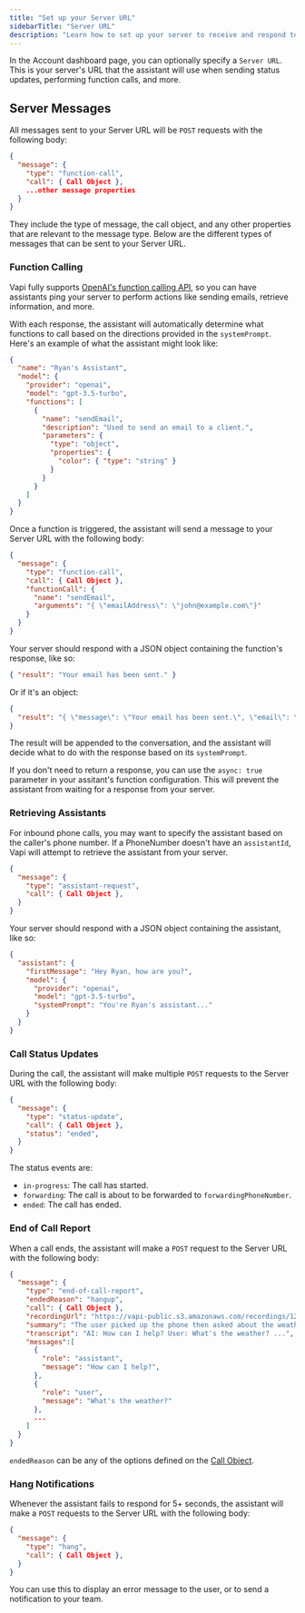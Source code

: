 ```yaml
---
title: "Set up your Server URL"
sidebarTitle: "Server URL"
description: "Learn how to set up your server to receive and respond to messages from Vapi."
---
```


In the Account dashboard page, you can optionally specify a `Server URL`. This is your server's URL that the assistant will use when sending status updates, performing function calls, and more.

## Server Messages

All messages sent to your Server URL will be `POST` requests with the following body:

```json
{
  "message": {
    "type": "function-call",
    "call": { Call Object },
    ...other message properties
  }
}
```

They include the type of message, the call object, and any other properties that are relevant to the message type. Below are the different types of messages that can be sent to your Server URL.

### Function Calling

Vapi fully supports [OpenAI's function calling API](https://platform.openai.com/docs/guides/gpt/function-calling), so you can have assistants ping your server to perform actions like sending emails, retrieve information, and more.

With each response, the assistant will automatically determine what functions to call based on the directions provided in the `systemPrompt`. Here's an example of what the assistant might look like:

```json
{
  "name": "Ryan's Assistant",
  "model": {
    "provider": "openai",
    "model": "gpt-3.5-turbo",
    "functions": [
      {
        "name": "sendEmail",
        "description": "Used to send an email to a client.",
        "parameters": {
          "type": "object",
          "properties": {
            "color": { "type": "string" }
          }
        }
      }
    ]
  }
}
```

Once a function is triggered, the assistant will send a message to your Server URL with the following body:

```json
{
  "message": {
    "type": "function-call",
    "call": { Call Object },
    "functionCall": {
      "name": "sendEmail",
      "arguments": "{ \"emailAddress\": \"john@example.com\"}"
    }
  }
}
```

Your server should respond with a JSON object containing the function's response, like so:

```json
{ "result": "Your email has been sent." }
```

Or if it's an object:

```json
{
  "result": "{ \"message\": \"Your email has been sent.\", \"email\": \"test@email.com\" }"
}
```

The result will be appended to the conversation, and the assistant will decide what to do with the response based on its `systemPrompt`.

If you don't need to return a response, you can use the `async: true` parameter in your assitant's function configuration. This will prevent the assistant from waiting for a response from your server.

### Retrieving Assistants

For inbound phone calls, you may want to specify the assistant based on the caller's phone number. If a PhoneNumber doesn't have an `assistantId`, Vapi will attempt to retrieve the assistant from your server.

```json
{
  "message": {
    "type": "assistant-request",
    "call": { Call Object },
  }
}
```

Your server should respond with a JSON object containing the assistant, like so:

```json
{
  "assistant": {
    "firstMessage": "Hey Ryan, how are you?",
    "model": {
      "provider": "openai",
      "model": "gpt-3.5-turbo",
      "systemPrompt": "You're Ryan's assistant..."
    }
  }
}
```

### Call Status Updates

During the call, the assistant will make multiple `POST` requests to the Server URL with the following body:

```json
{
  "message": {
    "type": "status-update",
    "call": { Call Object },
    "status": "ended",
  }
}
```

The status events are:

- `in-progress`: The call has started.
- `forwarding`: The call is about to be forwarded to `forwardingPhoneNumber`.
- `ended`: The call has ended.

### End of Call Report

When a call ends, the assistant will make a `POST` request to the Server URL with the following body:

```json
{
  "message": {
    "type": "end-of-call-report",
    "endedReason": "hangup",
    "call": { Call Object },
    "recordingUrl": "https://vapi-public.s3.amazonaws.com/recordings/1234.wav",
    "summary": "The user picked up the phone then asked about the weather...",
    "transcript": "AI: How can I help? User: What's the weather? ...",
    "messages":[
      {
        "role": "assistant",
        "message": "How can I help?",
      },
      {
        "role": "user",
        "message": "What's the weather?"
      },
      ...
    ]
  }
}
```

`endedReason` can be any of the options defined on the [Call Object](/api-reference/calls/get-call).

### Hang Notifications

Whenever the assistant fails to respond for 5+ seconds, the assistant will make a `POST` requests to the Server URL with the following body:

```json
{
  "message": {
    "type": "hang",
    "call": { Call Object },
  }
}
```

You can use this to display an error message to the user, or to send a notification to your team.
